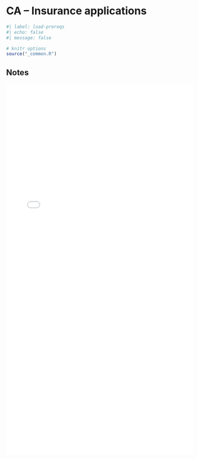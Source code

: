 # CA -- Insurance applications

```r
#| label: load-prereqs
#| echo: false
#| message: false

# knitr options
source("_common.R")

```

## Notes 

<embed src="files/ca-1-2-notes.pdf"type="application/pdf" width="100%" height="1000px"></embed>